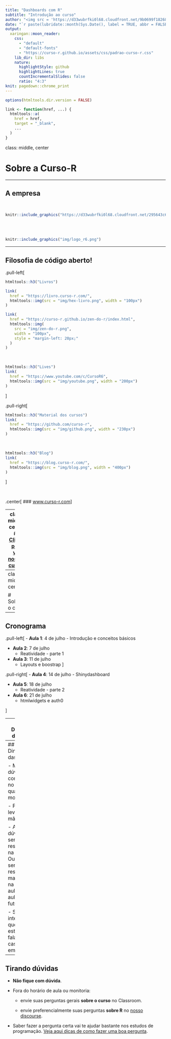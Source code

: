 ```yaml
---
title: "Dashboards com R"
subtitle: "Introdução ao curso"
author: "<img src = 'https://d33wubrfki0l68.cloudfront.net/9b0699f18268059bdd2e5c21538a29eade7cbd2b/67e5c/img/logo/cursor1-5.png' width = '30%'>"
date: "`r paste(lubridate::month(Sys.Date(), label = TRUE, abbr = FALSE), 'de', lubridate::year(Sys.Date()))`"
output:
  xaringan::moon_reader:
    css: 
      - "default"
      - "default-fonts"
      - "https://curso-r.github.io/assets/css/padrao-curso-r.css"
    lib_dir: libs
    nature:
      highlightStyle: github
      highlightLines: true
      countIncrementalSlides: false
      ratio: "4:3"
knit: pagedown::chrome_print
---
```

```r
options(htmltools.dir.version = FALSE)

link <- function(href, ...) {
  htmltools::a(
    href = href,
    target = "_blank",
    ...
  )
}
```

class: middle, center

# Sobre a Curso-R

---

## A empresa

<br>

```r
knitr::include_graphics("https://d33wubrfki0l68.cloudfront.net/295643c6243701ae6a9bac3fb8ad467ff0ce3c84/d1785/img/logo/cursor1-41.png")
```

<br>
<br>

```r
knitr::include_graphics("img/logo_r6.png")
```

---

## Filosofia de código aberto!

.pull-left[
```r
htmltools::h3("Livros")

link(
  href = "https://livro.curso-r.com/",
  htmltools::img(src = "img/hex-livro.png", width = "100px")
)

link(
  href = "https://curso-r.github.io/zen-do-r/index.html",
  htmltools::img(
    src = "img/zen-do-r.png",
    width = "100px",
    style = "margin-left: 20px;"
  )
)
```

<br>

```r
htmltools::h3("Lives")
link(
  href = "https://www.youtube.com/c/CursoR6",
  htmltools::img(src = "img/youtube.png", width = "200px")
)
```
]

.pull-right[
```r
htmltools::h3("Material dos cursos")
link(
  href = "https://github.com/curso-r",
  htmltools::img(src = "img/github.png", width = "230px")
)
```

<br>

```r
htmltools::h3("Blog")
link(
  href = "https://blog.curso-r.com/",
  htmltools::img(src = "img/blog.png", width = "400px")
)
```
]

<br>

.center[
### [www.curso-r.com](https://www.curso-r.com)
]


---
class: middle, center
## [Clique para ver nossos cursos](https://loja.curso-r.com/)

<!-- ```{css, echo = FALSE} -->
<!-- .remark-slide-content .cursos h2 { -->
<!--    font-size: 15px; -->
<!-- } -->
<!-- ``` -->


```r
# htmltools::div(
#   class = "cursos",
#   style = "font-size: 0.8em;",
#   templatesR6::criar_slide_nossos_cursos()
# )
```

---
class: middle, center

# Sobre o curso

---
## Cronograma

.pull-left[
- **Aula 1**: 4 de julho
  - Introdução e conceitos básicos

- **Aula 2**: 7 de julho
  - Reatividade - parte 1
  
- **Aula 3**: 11 de julho
  - Layouts e boostrap
]

.pull-right[
- **Aula 4**: 14 de julho
  - Shinydashboard

- **Aula 5**: 18 de julho
  - Reatividade - parte 2

- **Aula 6**: 21 de julho
  - htmlwidgets e auth0

]

---
## Dinâmica do curso

- As aulas serão em maior parte expositivas.

- As aulas terão uma seção teórica, de exposição de conceitos, e prática, de aplicação de conceitos.

- O objetivo dos exercícios é gerar dúvidas. **Com exceção do trabalho final, nenhum exercício precisa ser entregue**.

- O certificado será emitido mediante uma **entrega final**, a ser especificada nas últimas aulas do curso. 

- Haverá monitoria para esclarecimento de dúvidas sempre 30 minutos antes do início das aulas.

- Usaremos os últimos minutos de cada aula para tirar dúvidas do conteúdo apresentado. Não haverá plantão de dúvidas pós aula.

- A gravação das aulas ficará disponível por 1 ano após o final do curso.

---
## Dinâmica das aulas

- Mande dúvidas e comentários no chat em qualquer momento.

- Para falar, levante a mão.

- Algumas dúvidas serão respondidas na hora. Outras serão respondidas mais tarde na própria aula ou em aulas futuras.

- Só interrompa quem estiver falando em caso de emergência.

---
## Tirando dúvidas

- **Não fique com dúvida**.
 
- Fora do horário de aula ou monitoria:
    - envie suas perguntas gerais **sobre o curso** no Classroom.
     
    - envie preferencialmente suas perguntas **sobre R** no [nosso discourse](https://discourse.curso-r.com/).

- Saber fazer a pergunta certa vai te ajudar bastante nos estudos de programação. [Veja aqui dicas de como fazer uma boa pergunta](https://discourse.curso-r.com/t/como-escrever-uma-boa-pergunta/542).
